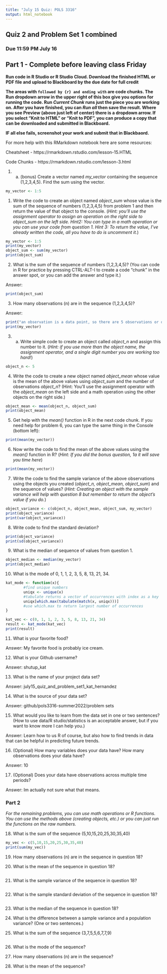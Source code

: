 ```yaml
---
title: "July 15 Quiz: POLS 3316"
output: html_notebook
---
```


## Quiz 2 and Problem Set 1 combined

### Due 11:59 PM July 16

## Part 1 - Complete before leaving class Friday

**Run code in R Studio or R Studio Cloud. Download the finished HTML or PDF file and upload to Blackboard by the due date for full credit**

**The areas with ``` followed by {r} and ending with ``` are code chunks. The Run dropdown arrow in the upper right of this box give you options for running the code. Run *Current Chunk* runs just the piece you are working on. After you have finished, you can *Run all* then save the result. Where you see Preview (above just left of center) there is a dropdown arrow. If you select "Knit to HTML" or "Knit to PDF", you can produce a copy that can be downloaded and submitted in Blackboard.**

**IF all else fails, screenshot your work and submit that in Blackbaord.**

For more help with this RMarkdown notebook here are some resources:

Cheatsheet - https://rmarkdown.rstudio.com/lesson-15.HTML

Code Chunks - https://rmarkdown.rstudio.com/lesson-3.html


1. a. (bonus) Create a vector named *my_vector* containing the sequence (1,2,3,4,5). Find the sum using the vector. 


```r
my_vector <- 1:5


```

1. Write the code to create an object named *object_sum* whose value is the sum of the sequence of numbers (1,2,3,4,5) from problem 1 and then return the value of that object to the console. (*Hint: you'll use the assignment operator to assign an operation on the right side to object_sum on the left side. Hint2: You can type in a math operation or you can use your code from question 1. Hint 3: To return the value, I've already written the code, all you have to do is uncomment it.*)

```r
my_vector <- 1:5
print(my_vector)
object_sum <- sum(my_vector)
print(object_sum)

```

2. What is the sum of the sequence of numbers (1,2,3,4,5)? (You can code in R for practice by pressing CTRL-ALT-I to create a code "chunk" in the answer spot, or you can add the answer and type it.)

Answer: 
```r

print(object_sum)
```

3. How many observations (n) are in the sequence (1,2,3,4,5)?

Answer: 
```r
print("an observation is a data point, so there are 5 observations or data points")
print(my_vector)
```

3. a. Write simple code to create an object called *object_n* and assign this number to it. (*Hint: if you use more than the object name, the assignment operator, and a single digit number you are working too hard!*)

```r
object_n <- 5


```

4. Write the code to create a new object named *object_mean* whose value is the mean of the above values using *object_sum* and the number of observations *object_n*? (Hint: You'll use the assignment operator with the *object_mean* on the left side and a math operation using the other objects on the right side.)

```r
object_mean <- mean(object_n, object_sum)
print(object_mean)


```


5. Get help with the *mean()* function in R in the next code chunk. If you need help for problem 6, you can type the same thing in the Console (bottom left): 

```r

print(mean(my_vector))


```

6. Now write the code to find the mean of the above values using the *mean()* function in R? (*Hint: If you did the bonus question, 1a it will save you time here*)


```r
print(mean(my_vector))


```

7. Write the code to find the sample variance of the above observations using the objects you created (*object_n, object_mean, object_sum*) and the sequence of values? (*Hint: Creating an object with the sample variance will help with question 8 but remember to return the object's value if you do.*)


```r
object_variance <- c(object_n, object_mean, object_sum, my_vector)
print(object_variance)
print(var(object_variance))


```

8. Write code to find the standard deviation? 

```r

print(object_variance)
print(sd(object_variance))

```

9. What is the median of sequence of values from question 1. 

```r
object_median <- median(my_vector)
print(object_median)

```

10. What is the mode of  0, 1, 1, 2, 3, 5, 8, 13, 21, 34. 

```r
kat_mode <- function(x){
        #find unique numbers
        uniqx <- unique(x)
        #tabulate returns a vector of occurrences with index as a key
        uniqx[which.max(tabulate(match(x, uniqx)))]
        #use which.max to return largest number of occurrences
}

kat_vec <- c(0, 1, 1, 2, 3, 5, 8, 13, 21, 34)
result <- kat_mode(kat_vec)
print(result)


```

11. What is your favorite food?  

Answer: My favorite food is probably ice cream.

12. What is your Github username?  

Answer: shutup_kat

13. What is the name of your project data set? 

Answer: july15_quiz_and_problem_set1_kat_hernandez

14. What is the source of your data set?  

Answer: github/pols3316-summer2022/problem sets

15. What would you like to learn from the data set in one or two sentences? (How to use data/R studio/statistics is an acceptable answer, but if you want to know more I can help you.)

Answer: Learn how to us R of course, but also how to find trends in data that can be helpful in predicting future trends. 

16. (Optional) How many variables does your data have? How many observations does your data have?

Answer: 10

17. (Optional) Does your data have observations across multiple time periods?

Answer: Im actually not sure what that means.

### Part 2

*For the remaining problems, you can use math operations or R functions. You can use the methods above (creating objects, etc.) or you can just run the functions on the raw numbers. *

18. What is the sum of the sequence (5,10,15,20,25,30,35,40)

```r

my_vec <- c(5,10,15,20,25,30,35,40)
print(sum(my_vec))

```

19. How many observations (n) are in the sequence in question 18?

20. What is the mean of the sequence in question 18?

```r



```

21. What is the sample variance of the sequence in question 18?

```r



```

22. What is the sample standard deviation of the sequence in question 18?

```r



```

23. What is the median of the sequence in question 18?

24. What is the difference between a sample variance and a population variance? (One or two sentences.)

25. What is the sum of the sequence (3,7,5,5,6,7,7,9)

```r



```

26. What is the mode of the sequence?

27. How many observations (n) are in the sequence?

28. What is the mean of the sequence?

```r



```

